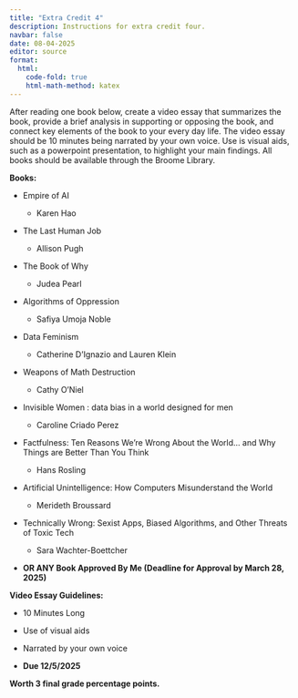 ```yaml
---
title: "Extra Credit 4"
description: Instructions for extra credit four.
navbar: false
date: 08-04-2025
editor: source
format:
  html: 
    code-fold: true
    html-math-method: katex
---
```


After reading one book below, create a video essay that summarizes the book, provide a brief analysis in supporting or opposing the book, and connect key elements of the book to your every day life. The video essay should be 10 minutes being narrated by your own voice. Use is visual aids, such as a powerpoint presentation, to highlight your main findings. All books should be available through the Broome Library.

**Books:**

-   Empire of AI
    -   Karen Hao

-   The Last Human Job
    -   Allison Pugh

-   The Book of Why

    -   Judea Pearl

-   Algorithms of Oppression

    -   Safiya Umoja Noble

-   Data Feminism

    -   Catherine D'Ignazio and Lauren Klein

-   Weapons of Math Destruction

    -   Cathy O'Niel

-   Invisible Women : data bias in a world designed for men

    -   Caroline Criado Perez

-   Factfulness: Ten Reasons We're Wrong About the World... and Why Things are Better Than You Think

    -   Hans Rosling

-   Artificial Unintelligence: How Computers Misunderstand the World

    -   Merideth Broussard

-   Technically Wrong: Sexist Apps, Biased Algorithms, and Other Threats of Toxic Tech

    -   Sara Wachter-Boettcher

-   **OR ANY Book Approved By Me (Deadline for Approval by March 28, 2025)**

**Video Essay Guidelines:**

-   10 Minutes Long

-   Use of visual aids

-   Narrated by your own voice

-   **Due 12/5/2025**

**Worth 3 final grade percentage points.**